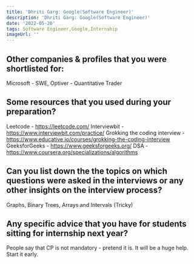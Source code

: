 ```yaml
---
title: 'Dhriti Garg: Google(Software Engineer)'
description: 'Dhriti Garg: Google(Software Engineer)'
date: '2022-05-20'
tags: Software Engineer,Google,Internship
imageUrl: ''
---
```


## Other companies & profiles that you were shortlisted for:
Microsoft - SWE, Optiver - Quantitative Trader

## Some resources that you used during your preparation?
Leetcode - https://leetcode.com/
Interviewbit - https://www.interviewbit.com/practice/
Grokking the coding interview - https://www.educative.io/courses/grokking-the-coding-interview
GeeksforGeeks - https://www.geeksforgeeks.org/
DSA - https://www.coursera.org/specializations/algorithms

## Can you list down the the topics on which questions were asked in the interviews or any other insights on the interview process?
Graphs, Binary Trees, Arrays and Intervals (Tricky)

## Any specific advice that you have for students sitting for internship next year?
People say that CP is not mandatory - pretend it is. It will be a huge help. Start it early.

